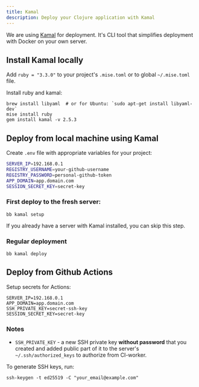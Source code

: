 ```yaml
---
title: Kamal
description: Deploy your Clojure application with Kamal
---
```


We are using [Kamal](https://kamal-deploy.org/) for deployment. It's CLI tool that simplifies deployment with Docker
on your own server.

## Install Kamal locally

Add `ruby = "3.3.0"` to your project's `.mise.toml` or to global `~/.mise.toml` file.

Install ruby and kamal:

```shell
brew install libyaml  # or for Ubuntu: `sudo apt-get install libyaml-dev`
mise install ruby
gem install kamal -v 2.5.3
```

## Deploy from local machine using Kamal

Create `.env` file with appropriate variables for your project:

```bash
SERVER_IP=192.168.0.1
REGISTRY_USERNAME=your-github-username
REGISTRY_PASSWORD=personal-github-token
APP_DOMAIN=app.domain.com
SESSION_SECRET_KEY=secret-key
```

### First deploy to the fresh server:

```shell
bb kamal setup
```

If you already have a server with Kamal installed, you can skip this step.

### Regular deployment

```shell
bb kamal deploy
```

## Deploy from Github Actions

Setup secrets for Actions:

```shell
SERVER_IP=192.168.0.1
APP_DOMAIN=app.domain.com
SSH_PRIVATE_KEY=secret-ssh-key
SESSION_SECRET_KEY=secret-key
```

### Notes

- `SSH_PRIVATE_KEY` - a new SSH private key **without password** that you created and added public part of it to the server's `~/.ssh/authorized_keys` to authorize from CI-worker.

To generate SSH keys, run:

```shell
ssh-keygen -t ed25519 -C "your_email@example.com"
```
